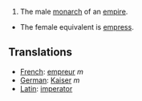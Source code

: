 #The male [[monarch]] of an [[empire]].
*The female equivalent is [[empress]].

==Translations==
*[[French]]: [[empreur]] ''m''
*[[German]]: [[Kaiser]] ''m''
*[[Latin]]: [[imperator]]